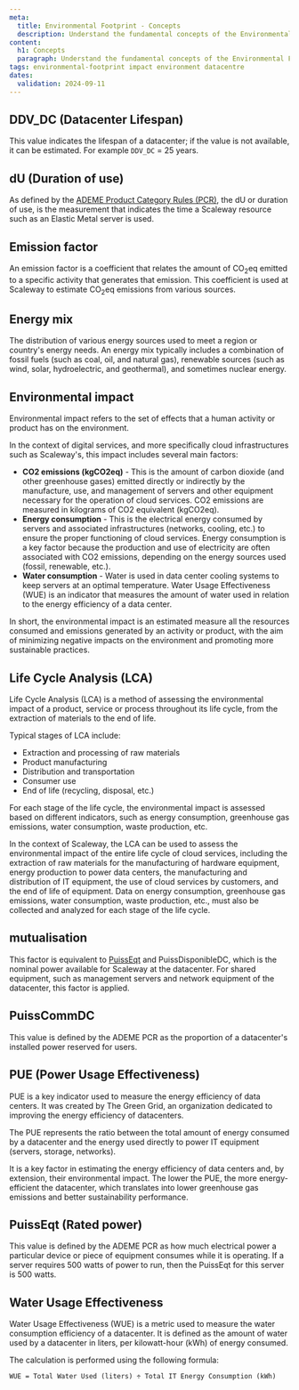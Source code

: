 ```yaml
---
meta:
  title: Environmental Footprint - Concepts
  description: Understand the fundamental concepts of the Environmental Footprint calculator at Scaleway.
content:
  h1: Concepts
  paragraph: Understand the fundamental concepts of the Environmental Footprint calculator at Scaleway.
tags: environmental-footprint impact environment datacentre
dates:
  validation: 2024-09-11
---
```


## DDV_DC (Datacenter Lifespan)

This value indicates the lifespan of a datacenter; if the value is not available, it can be estimated. For example `DDV_DC` = 25 years.

## dU (Duration of use)

As defined by the [ADEME Product Category Rules (PCR)](https://librairie.ademe.fr/produire-autrement/6105-methodological-standard-for-the-environmental-assessment-of-datacenter-it-hosting-services-and-cloud-services.html), the dU or duration of use, is the measurement that indicates the time a Scaleway resource such as an Elastic Metal server is used.

## Emission factor

An emission factor is a coefficient that relates the amount of CO<sub>2</sub>eq emitted to a specific activity that generates that emission.
This coefficient is used at Scaleway to estimate CO<sub>2</sub>eq emissions from various sources.

## Energy mix

The distribution of various energy sources used to meet a region or country's energy needs. An energy mix typically includes a combination of fossil fuels (such as coal, oil, and natural gas), renewable sources (such as wind, solar, hydroelectric, and geothermal), and sometimes nuclear energy.

## Environmental impact

Environmental impact refers to the set of effects that a human activity or product has on the environment.

In the context of digital services, and more specifically cloud infrastructures such as Scaleway's, this impact includes several main factors:

  - **CO2 emissions (kgCO2eq)** - This is the amount of carbon dioxide (and other greenhouse gases) emitted directly or indirectly by the manufacture, use, and management of servers and other equipment necessary for the operation of cloud services. CO2 emissions are measured in kilograms of CO2 equivalent (kgCO2eq).
  - **Energy consumption** - This is the electrical energy consumed by servers and associated infrastructures (networks, cooling, etc.) to ensure the proper functioning of cloud services. Energy consumption is a key factor because the production and use of electricity are often associated with CO2 emissions, depending on the energy sources used (fossil, renewable, etc.).
  - **Water consumption** - Water is used in data center cooling systems to keep servers at an optimal temperature. Water Usage Effectiveness (WUE) is an indicator that measures the amount of water used in relation to the energy efficiency of a data center.

In short, the environmental impact is an estimated measure all the resources consumed and emissions generated by an activity or product, with the aim of minimizing negative impacts on the environment and promoting more sustainable practices.

## Life Cycle Analysis (LCA)
Life Cycle Analysis (LCA) is a method of assessing the environmental impact of a product, service or process throughout its life cycle, from the extraction of materials to the end of life.

Typical stages of LCA include:
  - Extraction and processing of raw materials
  - Product manufacturing
  - Distribution and transportation
  - Consumer use
  - End of life (recycling, disposal, etc.)

For each stage of the life cycle, the environmental impact is assessed based on different indicators, such as energy consumption, greenhouse gas emissions, water consumption, waste production, etc.

In the context of Scaleway, the LCA can be used to assess the environmental impact of the entire life cycle of cloud services, including the extraction of raw materials for the manufacturing of hardware equipment, energy production to power data centers, the manufacturing and distribution of IT equipment, the use of cloud services by customers, and the end of life of equipment. Data on energy consumption, greenhouse gas emissions, water consumption, waste production, etc., must also be collected and analyzed for each stage of the life cycle.

## mutualisation

This  factor  is  equivalent to  [PuissEqt](/environmental-footprint/environmental-footprint/concepts/#puisseqt-rated-power) and PuissDisponibleDC, which is the nominal power available for Scaleway at the datacenter. For  shared  equipment, such as management  servers  and  network  equipment  of  the  datacenter,  this  factor  is  applied.

## PuissCommDC

This value is defined by the ADEME PCR as the proportion of a datacenter's installed power reserved for users.

## PUE (Power Usage Effectiveness)

PUE is a key indicator used to measure the energy efficiency of data centers. It was created by The Green Grid, an organization dedicated to improving the energy efficiency of datacenters.

The PUE represents the ratio between the total amount of energy consumed by a datacenter and the energy used directly to power IT equipment (servers, storage, networks).

It is a key factor in estimating the energy efficiency of data centers and, by extension, their environmental impact. The lower the PUE, the more energy-efficient the datacenter, which translates into lower greenhouse gas emissions and better sustainability performance.

## PuissEqt (Rated power)

This value is defined by the ADEME PCR as how much electrical power a particular device or piece of equipment consumes while it is operating. If a server requires 500 watts of power to run, then the PuissEqt for this server is 500 watts.

## Water Usage Effectiveness

Water Usage Effectiveness (WUE) is a metric used to measure the water consumption efficiency of a datacenter. It is defined as the amount of water used by a datacenter in liters, per kilowatt-hour (kWh) of energy consumed.

The calculation is performed using the following formula:

```
WUE = Total Water Used (liters) ÷ Total IT Energy Consumption (kWh)​
```
